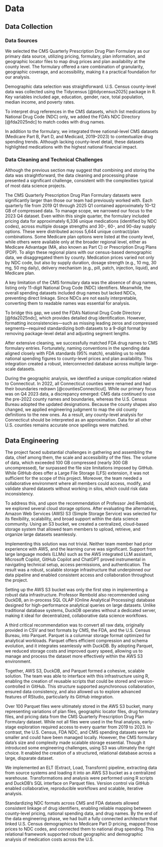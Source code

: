 # Data

## Data Collection

### Data Sources

We selected the CMS Quarterly Prescription Drug Plan Formulary as our primary data source, utilizing pricing, formulary, plan information, and geographic locator files to map drug prices and plan availability at the county level. The formulary offered a rare combination of granularity, geographic coverage, and accessibility, making it a practical foundation for our analysis.

Demographic data selection was straightforward. U.S. Census county-level data was collected using the Tidycensus [@tidycensus2025] package in R. Key variables included age, education, gender, race, total population, median income, and poverty rates.

To interpret drug references in the CMS datasets, which list medications by National Drug Code (NDC) only, we added the FDA’s NDC Directory [@fda2025ndc] to match codes with drug names.

In addition to the formulary, we integrated three national-level CMS datasets (Medicare Part B, Part D, and Medicaid, 2019–2023) to contextualize drug spending trends. Although lacking county-level detail, these datasets highlighted medications with the highest national financial impact.

### Data Cleaning and Technical Challenges

Although the previous section may suggest that combining and storing the data was straightforward, the data cleaning and processing phase presented a significant challenge, consistent with the complexities typical of most data science projects.

The CMS Quarterly Prescription Drug Plan Formulary datasets were significantly larger than those our team had previously worked with. Each quarterly file from 2019 Q1 through 2025 Q1 contained approximately 10–12 GB of compressed data. To manage scope, we narrowed our focus to the 2023 Q4 dataset. Even within this single quarter, the formulary included pricing data for approximately 6,336 unique medications (identified by NDC codes), across multiple dosage strengths and 30-, 60-, and 90-day supply options. These were distributed across 5,644 unique contract/plan combinations.
Some Medicare plan options were listed at the county level, while others were available only at the broader regional level, either as Medicare Advantage (MA, also known as Part C) or Prescription Drug Plans (PDP). To align these regional plans with our census-based demographic data, we disaggregated them by county. Medication prices varied not only by NDC code, but also by supply duration, dosage strength (e.g., 10 mg, 30 mg, 50 mg daily), delivery mechanism (e.g., pill, patch, injection, liquid), and Medicare plan.

A key limitation of the CMS formulary data was the absence of drug names, listing only 11-digit National Drug Code (NDC) identifiers. Meanwhile, the overall spending datasets included drug names but lacked NDCs, preventing direct linkage. Since NDCs are not easily interpretable, converting them to readable names was essential for analysis.

To bridge this gap, we used the FDA’s National Drug Code Directory [@fda2025ndc], which provides detailed drug identification. However, formatting inconsistencies—such as missing leading zeros and compressed segments—required standardizing both datasets to a 9-digit format by removing package-level detail and adjusting segment lengths.

After extensive cleaning, we successfully matched FDA drug names to CMS formulary entries. Fortunately, naming conventions in the spending data aligned closely with FDA standards (95% match), enabling us to relate national spending figures to county-level prices and plan availability. This integration created a robust, interconnected database across multiple large-scale datasets.

During the geographic analysis, we identified a unique complication related to Connecticut. In 2022, all Connecticut counties were renamed and had their boundaries redrawn [@countiesConnecticut]. While our primary focus was on Q4 2023 data, a discrepancy emerged: CMS data continued to use the pre-2022 county names and boundaries, whereas the U.S. Census Bureau adopted the updated designations. Because the county shapes also changed, we applied engineering judgment to map the old county definitions to the new ones. As a result, any county-level analysis for Connecticut should be interpreted as an approximation. Data for all other U.S. counties remains accurate once spellings were matched.

## Data Engineering

The project faced substantial challenges in gathering and assembling the data, chief among them, the scale and accessibility of the files. The volume of data, which exceeded 100 GB compressed (nearly 300 GB uncompressed), far surpassed the file size limitations imposed by GitHub. While GitHub does offer a Large File Storage (LFS) extension, it was not sufficient for the scope of this project. Moreover, the team needed a collaborative environment where all members could access, modify, and validate shared datasets without working in silos, which could risk data inconsistency.

To address this, and upon the recommendation of Professor Jed Rembold, we explored several cloud storage options. After evaluating the alternatives, Amazon Web Services (AWS) S3 (Simple Storage Service) was selected for its flexibility, scalability, and broad support within the data science community. Using an S3 bucket, we created a centralized, cloud-based storage system that allowed team members to upload, retrieve, and organize large datasets seamlessly.

Implementing this solution was not trivial. Neither team member had prior experience with AWS, and the learning curve was significant. Support from large language models (LLMs) such as the AWS integrated LLM assistant, Microsoft Copilot, GitHub Copilot and ChatGPT proved instrumental in navigating technical setup, access permissions, and authentication. The result was a robust, scalable storage infrastructure that underpinned our data pipeline and enabled consistent access and collaboration throughout the project.

Setting up the AWS S3 bucket was only the first step in implementing a robust data infrastructure. Professor Rembold also recommended using DuckDB, an in-process SQL OLAP (Online Analytical Processing) database designed for high-performance analytical queries on large datasets. Unlike traditional database systems, DuckDB operates without a dedicated server, making it ideal for decentralized, collaborative data science workflows.

A third critical recommendation was to convert all raw data, originally provided in CSV and text formats by CMS, the FDA, and the U.S. Census Bureau, into Parquet.  Parquet is a columnar storage format optimized for analytical workloads. Parquet offers efficient compression and schema evolution, and it integrates seamlessly with DuckDB. By adopting Parquet, we reduced storage costs and improved query speed, allowing us to manage and process the dataset more effectively within the AWS S3 environment.

Together, AWS S3, DuckDB, and Parquet formed a cohesive, scalable solution. The team was able to interface with this infrastructure using R, enabling the creation of reusable scripts that could be stored and version-controlled in GitHub. This structure supported asynchronous collaboration, ensured data consistency, and also allowed us to explore advanced features of RStudio, particularly its GitHub integration.

Over 100 Parquet files were ultimately stored in the AWS S3 bucket, many representing variations of plan files, geographic locator files, drug formulary files, and pricing data from the CMS Quarterly Prescription Drug Plan Formulary dataset. While not all files were used in the final analysis, early-stage exploration required access to every quarter from 2019 to 2023. In contrast, the U.S. Census, FDA NDC, and CMS spending datasets were far smaller and could have been managed locally. However, the CMS formulary data’s size and complexity made scalable storage essential. Though it introduced some engineering challenges, using S3 was ultimately the right choice. It  enabled the creation of a structured, relational database across a large, disparate dataset.

We implemented an ELT (Extract, Load, Transform) pipeline, extracting data from source systems and loading it into an AWS S3 bucket as a centralized warehouse. Transformations and analysis were performed using R scripts and DuckDB’s SQL interface on Parquet files. Version control via GitHub enabled collaborative, reproducible workflows and scalable, iterative analysis.

Standardizing NDC formats across CMS and FDA datasets allowed consistent linkage of drug identifiers, enabling reliable mapping between county-level pricing, national spending data, and drug names. By the end of the data engineering phase, we had built a fully connected architecture that linked U.S. Census demographics to Medicare Part D pricing, mapped those prices to NDC codes, and connected them to national drug spending. This relational framework supported robust geographic and demographic analysis of medication costs across the U.S.
